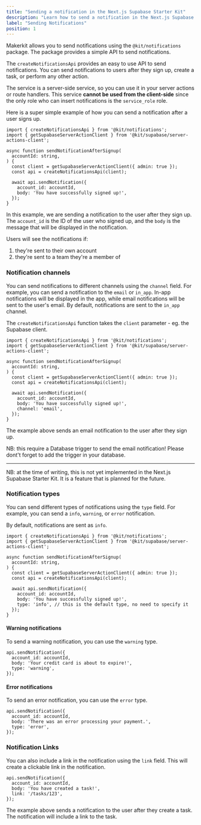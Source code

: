 ```yaml
---
title: "Sending a notification in the Next.js Supabase Starter Kit"
description: "Learn how to send a notification in the Next.js Supabase Starter Kit."
label: "Sending Notifications"
position: 1
---
```


Makerkit allows you to send notifications using the `@kit/notifications` package. The package provides a simple API to send notifications.

The `createNotificationsApi` provides an easy to use API to send notifications. You can send notifications to users after they sign up, create a task, or perform any other action.

The service is a server-side service, so you can use it in your server actions or route handlers. This service **cannot be used from the client-side** since the only role who can insert notifications is the `service_role` role.

Here is a super simple example of how you can send a notification after a user signs up.

```tsx
import { createNotificationsApi } from '@kit/notifications';
import { getSupabaseServerActionClient } from '@kit/supabase/server-actions-client';

async function sendNotificationAfterSignup(
  accountId: string,
) {
  const client = getSupabaseServerActionClient({ admin: true });
  const api = createNotificationsApi(client);

  await api.sendNotification({
    account_id: accountId,
    body: 'You have successfully signed up!',
  });
}
```

In this example, we are sending a notification to the user after they sign up. The `account_id` is the ID of the user who signed up, and the `body` is the message that will be displayed in the notification.

Users will see the notifications if:
1. they're sent to their own account
2. they're sent to a team they're a member of

### Notification channels

You can send notifications to different channels using the `channel` field. For example, you can send a notification to the `email` or `in_app`. In-app notifications will be displayed in the app, while email notifications will be sent to the user's email. By default, notifications are sent to the `in_app` channel.

The `createNotificationsApi` function takes the `client` parameter - eg. the Supabase client.

```tsx
import { createNotificationsApi } from '@kit/notifications';
import { getSupabaseServerActionClient } from '@kit/supabase/server-actions-client';

async function sendNotificationAfterSignup(
  accountId: string,
) {
  const client = getSupabaseServerActionClient({ admin: true });
  const api = createNotificationsApi(client);

  await api.sendNotification({
    account_id: accountId,
    body: 'You have successfully signed up!',
    channel: 'email',
  });
}
```

The example above sends an email notification to the user after they sign up.

NB: this require a Database trigger to send the email notification! Please dont't forget to add the trigger in your database.

---

NB: at the time of writing, this is not yet implemented in the Next.js Supabase Starter Kit. It is a feature that is planned for the future.

### Notification types

You can send different types of notifications using the `type` field. For example, you can send a `info`, `warning`, or `error` notification.

By default, notifications are sent as `info`.

```tsx
import { createNotificationsApi } from '@kit/notifications';
import { getSupabaseServerActionClient } from '@kit/supabase/server-actions-client';

async function sendNotificationAfterSignup(
  accountId: string,
) {
  const client = getSupabaseServerActionClient({ admin: true });
  const api = createNotificationsApi(client);

  await api.sendNotification({
    account_id: accountId,
    body: 'You have successfully signed up!',
    type: 'info', // this is the default type, no need to specify it
  });
}
```

#### Warning notifications

To send a warning notification, you can use the `warning` type.

```tsx
api.sendNotification({
  account_id: accountId,
  body: 'Your credit card is about to expire!',
  type: 'warning',
});
```

#### Error notifications

To send an error notification, you can use the `error` type.

```tsx
api.sendNotification({
  account_id: accountId,
  body: 'There was an error processing your payment.',
  type: 'error',
});
```

### Notification Links

You can also include a link in the notification using the `link` field. This will create a clickable link in the notification.

```tsx
api.sendNotification({
  account_id: accountId,
  body: 'You have created a task!',
  link: '/tasks/123',
});
```

The example above sends a notification to the user after they create a task. The notification will include a link to the task.